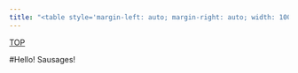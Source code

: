 ```yaml
---
title: "<table style='margin-left: auto; margin-right: auto; width: 100%'><tr style='text-align: center'><td bgcolor=gold><font color=blue size=36>Syracuse Sausages</font></td></tr></table>"
---
```

<div id="backtop"><a href="#">TOP</a></div>

#Hello! Sausages!
